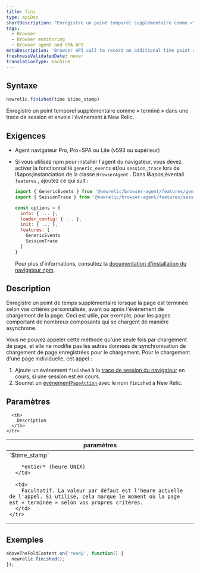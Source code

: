 ```yaml
---
title: fini
type: apiDoc
shortDescription: "Enregistre un point temporel supplémentaire comme «\_terminé\_» dans une trace de session et envoie l'événement à New Relic."
tags:
  - Browser
  - Browser monitoring
  - Browser agent and SPA API
metaDescription: 'Browser API call to record an additional time point as a finished event in a browser session trace, and report it to New Relic.'
freshnessValidatedDate: never
translationType: machine
---
```


## Syntaxe

```js
newrelic.finished(time $time_stamp)
```

Enregistre un point temporel supplémentaire comme « terminé » dans une trace de session et envoie l'événement à New Relic.

## Exigences

* Agent navigateur Pro, Pro+SPA ou Lite (v593 ou supérieur)

* Si vous utilisez npm pour installer l'agent du navigateur, vous devez activer la fonctionnalité `generic_events` et/ou `session_trace` lors de l&amp;apos;instanciation de la classe `BrowserAgent` . Dans l&amp;apos;éventail `features` , ajoutez ce qui suit :

  ```js
  import { GenericEvents } from '@newrelic/browser-agent/features/generic_events'
  import { SessionTrace } from '@newrelic/browser-agent/features/session_trace';

  const options = {
    info: { ... },
    loader_config: { ... },
    init: { ... },
    features: [
      GenericEvents
      SessionTrace
    ]
  }
  ```

  Pour plus d'informations, consultez la [documentation d'installation du navigateur npm](https://www.npmjs.com/package/@newrelic/browser-agent#new-relic-browser-agent).

## Description

Enregistre un point de temps supplémentaire lorsque la page est terminée selon vos critères personnalisés, avant ou après l'événement de chargement de la page. Ceci est utile, par exemple, pour les pages comportant de nombreux composants qui se chargent de manière asynchrone.

Vous ne pouvez appeler cette méthode qu'une seule fois par chargement de page, et elle ne modifie pas les autres données de synchronisation de chargement de page enregistrées pour le chargement. Pour le chargement d'une page individuelle, cet appel :

1. Ajoute un événement `finished` à la [trace de session du navigateur](/docs/browser/new-relic-browser/browser-pro-features/session-traces-exploring-webpages-life-cycle) en cours, si une session est en cours.
2. Soumet un [événement`PageAction` ](/docs/insights/explore-data/attributes/browser-default-attributes-insights#pageaction-list)avec le nom `finished` à New Relic.

## Paramètres

<table>
  <thead>
    <tr>
      <th width="25%">
        paramètres
      </th>

      <th>
        Description
      </th>
    </tr>
  </thead>

  <tbody>
    <tr>
      <td>
        `$time_stamp`

        *entier* (heure UNIX)
      </td>

      <td>
        Facultatif. La valeur par défaut est l'heure actuelle de l'appel. Si utilisé, cela marque le moment où la page est « terminée » selon vos propres critères.
      </td>
    </tr>
  </tbody>
</table>

## Exemples

```js
aboveTheFoldContent.on('ready', function() {
  newrelic.finished();
});
```